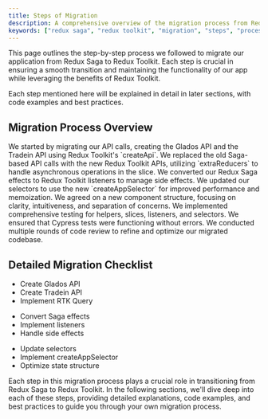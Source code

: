 ```yaml
---
title: Steps of Migration
description: A comprehensive overview of the migration process from Redux Saga to Redux Toolkit in the sails-vvl-device-details-app repository.
keywords: ["redux saga", "redux toolkit", "migration", "steps", "process"]
---
```


This page outlines the step-by-step process we followed to migrate our application from Redux Saga to Redux Toolkit. Each step is crucial in ensuring a smooth transition and maintaining the functionality of our app while leveraging the benefits of Redux Toolkit.

<Note title="Detailed Explanations">
  Each step mentioned here will be explained in detail in later sections, with code examples and best practices.
</Note>

## Migration Process Overview

<Step>
  <StepItem title="API Migration">
    We started by migrating our API calls, creating the Glados API and the Tradein API using Redux Toolkit's `createApi`.
  </StepItem>
  <StepItem title="Implementing the APIs">
    We replaced the old Saga-based API calls with the new Redux Toolkit APIs, utilizing `extraReducers` to handle asynchronous operations in the slice.
  </StepItem>
  <StepItem title="Saga to Listeners Transformation">
    We converted our Redux Saga effects to Redux Toolkit listeners to manage side effects.
  </StepItem>
  <StepItem title="Selector Updates">
    We updated our selectors to use the new `createAppSelector` for improved performance and memoization.
  </StepItem>
  <StepItem title="Component Structure Refactoring">
    We agreed on a new component structure, focusing on clarity, intuitiveness, and separation of concerns.
  </StepItem>
  <StepItem title="Testing">
    We implemented comprehensive testing for helpers, slices, listeners, and selectors.
  </StepItem>
  <StepItem title="Integration Testing">
    We ensured that Cypress tests were functioning without errors.
  </StepItem>
  <StepItem title="Code Review and Iteration">
    We conducted multiple rounds of code review to refine and optimize our migrated codebase.
  </StepItem>
</Step>

## Detailed Migration Checklist

<CardGrid>
  <Card title="API Migration" icon="code" variant="small">
    <ul>
      <li>Create Glados API</li>
      <li>Create Tradein API</li>
      <li>Implement RTK Query</li>
    </ul>
  </Card>
  <Card title="Saga to Listeners" icon="arrowRightLeft" variant="small">
    <ul>
      <li>Convert Saga effects</li>
      <li>Implement listeners</li>
      <li>Handle side effects</li>
    </ul>
  </Card>
  <Card title="State Management" icon="layers" variant="small">
    <ul>
      <li>Update selectors</li>
      <li>Implement createAppSelector</li>
      <li>Optimize state structure</li>
    </ul>
  </Card>
</CardGrid>

Each step in this migration process plays a crucial role in transitioning from Redux Saga to Redux Toolkit. In the following sections, we'll dive deep into each of these steps, providing detailed explanations, code examples, and best practices to guide you through your own migration process.


